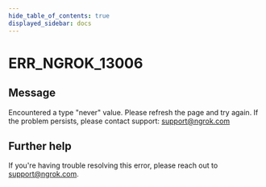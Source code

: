 ```yaml
---
hide_table_of_contents: true
displayed_sidebar: docs
---
```



# ERR_NGROK_13006

## Message

Encountered a type "never" value. Please refresh the page and try again. If the problem persists, please contact support: support@ngrok.com

<ErrorDetails error="err_ngrok_13006" />

## Further help

If you're having trouble resolving this error, please reach out to [support@ngrok.com](mailto:support@ngrok.com?subject=Help%20with%20ERR_NGROK_13006).
